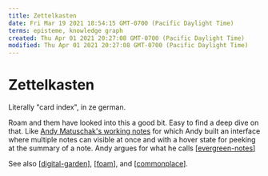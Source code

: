 ```yaml
---
title: Zettelkasten
date: Fri Mar 19 2021 18:54:15 GMT-0700 (Pacific Daylight Time)
terms: episteme, knowledge graph
created: Thu Apr 01 2021 20:27:08 GMT-0700 (Pacific Daylight Time)
modified: Thu Apr 01 2021 20:27:08 GMT-0700 (Pacific Daylight Time)
---
```


# Zettelkasten

Literally "card index", in ze german.

Roam and them have looked into this a good bit. Easy to find a deep dive on that. Like [Andy Matuschak's working notes](https://notes.andymatuschak.org/) for which Andy built an interface where multiple notes can visible at once and with a hover state for peeking at the summary of a note. Andy argues for what he calls [[evergreen-notes]]

See also [[digital-garden]], [[foam]], and [[commonplace]].

[//begin]: # 'Autogenerated link references for markdown compatibility'
[evergreen-notes]: evergreen-notes 'Evergreen Notes'
[digital-garden]: digital-garden 'Digital Garden'
[foam]: foam 'Foam'
[commonplace]: commonplace 'Commonplace'
[//end]: # 'Autogenerated link references'
